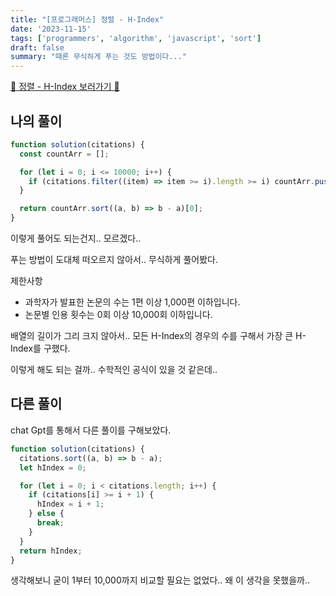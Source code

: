 ```yaml
---
title: "[프로그래머스] 정렬 - H-Index"
date: '2023-11-15'
tags: ['programmers', 'algorithm', 'javascript', 'sort']
draft: false
summary: "때론 무식하게 푸는 것도 방법이다..."
---
```


[📌 정렬 - H-Index 보러가기 📌](https://school.programmers.co.kr/learn/courses/30/lessons/42747)

## 나의 풀이

```js
function solution(citations) {
  const countArr = [];

  for (let i = 0; i <= 10000; i++) {
    if (citations.filter((item) => item >= i).length >= i) countArr.push(i);
  }

  return countArr.sort((a, b) => b - a)[0];
}
```

이렇게 풀어도 되는건지.. 모르겠다..

푸는 방법이 도대체 떠오르지 않아서.. 무식하게 풀어봤다.

제한사항

- 과학자가 발표한 논문의 수는 1편 이상 1,000편 이하입니다.
- 논문별 인용 횟수는 0회 이상 10,000회 이하입니다.

배열의 길이가 그리 크지 않아서.. 모든 H-Index의 경우의 수를 구해서 가장 큰 H-Index를 구했다.

이렇게 해도 되는 걸까.. 수학적인 공식이 있을 것 같은데..

## 다른 풀이

chat Gpt를 통해서 다른 풀이를 구해보았다.

```js
function solution(citations) {
  citations.sort((a, b) => b - a);
  let hIndex = 0;

  for (let i = 0; i < citations.length; i++) {
    if (citations[i] >= i + 1) {
      hIndex = i + 1;
    } else {
      break;
    }
  }
  return hIndex;
}
```

생각해보니 굳이 1부터 10,000까지 비교할 필요는 없었다..
왜 이 생각을 못했을까..

